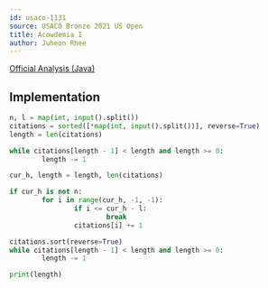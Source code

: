 ```yaml
---
id: usaco-1131
source: USACO Bronze 2021 US Open
title: Acowdemia I
author: Juheon Rhee
---
```


[Official Analysis (Java)](http://www.usaco.org/current/data/sol_prob1_bronze_open21.html)

## Implementation

<LanguageSection>
<PySection>

```py
n, l = map(int, input().split())
citations = sorted([*map(int, input().split())], reverse=True)
length = len(citations)

while citations[length - 1] < length and length >= 0:
        length -= 1

cur_h, length = length, len(citations)

if cur_h is not n:
        for i in range(cur_h, -1, -1):
                if i <= cur_h - l:
                        break
                citations[i] += 1

citations.sort(reverse=True)     
while citations[length - 1] < length and length >= 0:
        length -= 1

print(length)
```
</PySection>
</LanguageSection>
